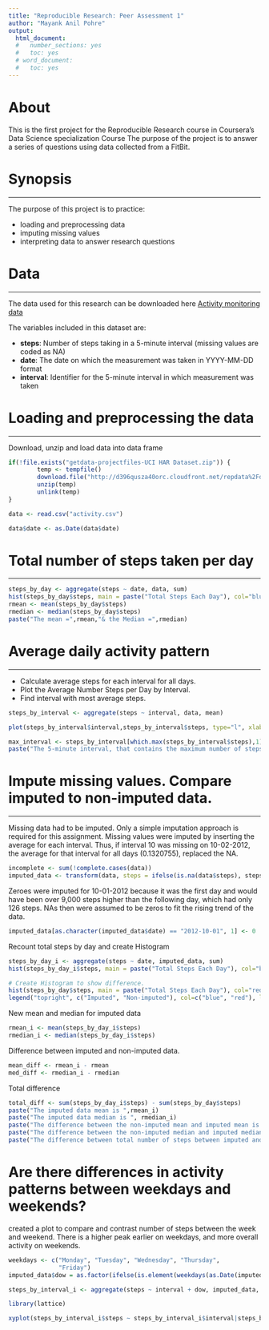 ---
title: "Reproducible Research: Peer Assessment 1"
author: "Mayank Anil Pohre"
output:
  html_document:
  #   number_sections: yes
  #   toc: yes
  # word_document:
  #   toc: yes
---

# About 
This is the first project for the Reproducible Research course in Coursera's Data Science specialization Course The purpose of the project is to answer a series of questions using data collected from a FitBit.

# Synopsis
***
The purpose of this project is to practice:

+ loading and preprocessing data
+ imputing missing values
+ interpreting data to answer research questions

# Data
***
The data used for this research can be downloaded here [Activity monitoring data ](https://d396qusza40orc.cloudfront.net/repdata%2Fdata%2Factivity.zip)  

The variables included in this dataset are:

+ **steps**: Number of steps taking in a 5-minute interval (missing values are coded as NA)
+ **date**: The date on which the measurement was taken in YYYY-MM-DD format
+ **interval**: Identifier for the 5-minute interval in which measurement was taken

# Loading and preprocessing the data
***
Download, unzip and load data into data frame

```{r loading_preprocessing, echo=TRUE, warning=FALSE, message=FALSE}
if(!file.exists("getdata-projectfiles-UCI HAR Dataset.zip")) {
        temp <- tempfile()
        download.file("http://d396qusza40orc.cloudfront.net/repdata%2Fdata%2Factivity.zip",temp)
        unzip(temp)
        unlink(temp)
}

data <- read.csv("activity.csv")

data$date <- as.Date(data$date)
```

# Total number of steps taken per day
***
```{r Mean_steps, echo=TRUE, warning=FALSE, message=FALSE}

steps_by_day <- aggregate(steps ~ date, data, sum)
hist(steps_by_day$steps, main = paste("Total Steps Each Day"), col="blue", xlab="Number of Steps", breaks = 20)
rmean <- mean(steps_by_day$steps)
rmedian <- median(steps_by_day$steps)
paste("The mean =",rmean,"& the Median =",rmedian)
```
# Average daily activity pattern
***
+ Calculate average steps for each interval for all days.
+ Plot the Average Number Steps per Day by Interval.
+ Find interval with most average steps.

```{r Avg_daily_pattern, echo=TRUE, warning=FALSE, message=FALSE}
steps_by_interval <- aggregate(steps ~ interval, data, mean)

plot(steps_by_interval$interval,steps_by_interval$steps, type="l", xlab="Interval", ylab="Number of Steps",main="Average Number of Steps per Day by Interval")

max_interval <- steps_by_interval[which.max(steps_by_interval$steps),1]
paste("The 5-minute interval, that contains the maximum number of steps is =",max_interval)
```

# Impute missing values. Compare imputed to non-imputed data.
***
Missing data had to be imputed. Only a simple imputation approach is required for this assignment. Missing values were imputed by inserting the average for each interval. Thus, if interval 10 was missing on 10-02-2012, the average for that interval for all days (0.1320755), replaced the NA.

```{r Impute, echo=TRUE, warning=FALSE, message=FALSE}
incomplete <- sum(!complete.cases(data))
imputed_data <- transform(data, steps = ifelse(is.na(data$steps), steps_by_interval$steps[match(data$interval, steps_by_interval$interval)], data$steps))
```
Zeroes were imputed for 10-01-2012 because it was the first day and would have been over 9,000 steps higher than the following day, which had only 126 steps. NAs then were assumed to be zeros to fit the rising trend of the data.


```{r Impute_1, echo=TRUE, warning=FALSE, message=FALSE}
imputed_data[as.character(imputed_data$date) == "2012-10-01", 1] <- 0
```
Recount total steps by day and create Histogram

```{r Impute_2, echo=TRUE, warning=FALSE, message=FALSE}
steps_by_day_i <- aggregate(steps ~ date, imputed_data, sum)
hist(steps_by_day_i$steps, main = paste("Total Steps Each Day"), col="blue", xlab="Number of Steps")

# Create Histogram to show difference. 
hist(steps_by_day$steps, main = paste("Total Steps Each Day"), col="red", xlab="Number of Steps", add=T)
legend("topright", c("Imputed", "Non-imputed"), col=c("blue", "red"), lwd=10)
```

New mean and median for imputed data
```{r Impute_3, echo=TRUE, warning=FALSE, message=FALSE}
rmean_i <- mean(steps_by_day_i$steps)
rmedian_i <- median(steps_by_day_i$steps)
```
Difference between imputed and non-imputed data.
```{r Impute_4, echo=TRUE, warning=FALSE, message=FALSE}
mean_diff <- rmean_i - rmean
med_diff <- rmedian_i - rmedian
```
Total difference
```{r Impute_5, echo=TRUE, warning=FALSE, message=FALSE}
total_diff <- sum(steps_by_day_i$steps) - sum(steps_by_day$steps)
paste("The imputed data mean is ",rmean_i)
paste("The imputed data median is ", rmedian_i)
paste("The difference between the non-imputed mean and imputed mean is ",mean_diff)
paste("The difference between the non-imputed median and imputed median is ", med_diff)
paste("The difference between total number of steps between imputed and non-imputed data is ",total_diff," Thus, there were",total_diff, "more steps in the imputed data.")
```

# Are there differences in activity patterns between weekdays and weekends?
created a plot to compare and contrast number of steps between the week and weekend. There is a higher peak earlier on weekdays, and more overall activity on weekends.

```{r comparison, echo=TRUE, warning=FALSE, message=FALSE}
weekdays <- c("Monday", "Tuesday", "Wednesday", "Thursday", 
              "Friday")
imputed_data$dow = as.factor(ifelse(is.element(weekdays(as.Date(imputed_data$date)),weekdays), "Weekday", "Weekend"))

steps_by_interval_i <- aggregate(steps ~ interval + dow, imputed_data, mean)

library(lattice)

xyplot(steps_by_interval_i$steps ~ steps_by_interval_i$interval|steps_by_interval_i$dow, main="Average Steps per Day by Interval",xlab="Interval", ylab="Steps",layout=c(1,2), type="l")
```

